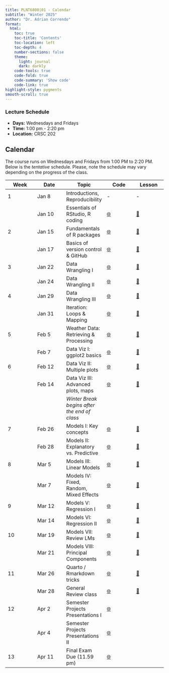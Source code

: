 ```yaml
---
title: PLNT6800|01 - Calendar
subtitle: "Winter 2025"
author: "Dr. Adrian Correndo"
format: 
  html:
    toc: true
    toc-title: 'Contents'
    toc-location: left
    toc-depth: 4
    number-sections: false
    theme:
      light: journal
      dark: darkly
    code-tools: true
    code-fold: true
    code-summary: 'Show code'
    code-link: true
highlight-style: pygments
smooth-scroll: true
---
```


### Lecture Schedule

-   **Days:** Wednesdays and Fridays
-   **Time:** 1:00 pm - 2:20 pm
-   **Location:** CRSC 202

## Calendar

The course runs on Wednesdays and Fridays from 1:00 PM to 2:20 PM. Below is the *tentative* schedule. Please, note the schedule may vary depending on the progress of the class.

| **Week** | **Date** | **Topic** | **Code** | **Lesson** |
|----|----|----|----|----|
| 1 | Jan 8 | Introductions, Reproducibility | \- | \- |
|  | Jan 10 | Essentials of RStudio, R coding | [🌐](https://github.com/adriancorrendo/plnt6800_coding/tree/main/lessons/week_01/fri "Private Repo") | [🎥](https://courselink.uoguelph.ca/d2l/le/content/935416/viewContent/4052644/View "CourseLink - Zoom recording") |
| 2 | Jan 15 | Fundamentals of R packages | [🌐](https://github.com/adriancorrendo/plnt6800_coding/tree/main/lessons/week_02/wed "Private Repo") | [🎥](https://courselink.uoguelph.ca/d2l/le/content/935416/viewContent/4057115/View) |
|  | Jan 17 | Basics of version control & GitHub | [🌐](https://github.com/adriancorrendo/my-first-repo) | [🎥](https://courselink.uoguelph.ca/d2l/le/content/935416/viewContent/4058352/View) |
| 3 | Jan 22 | Data Wrangling I | [🌐](https://github.com/adriancorrendo/plnt6800_coding/tree/main/lessons/week_03 "Private Repo") | [🎥](https://courselink.uoguelph.ca/d2l/le/content/935416/viewContent/4063612/View) |
|  | Jan 24 | Data Wrangling II | [🌐]() | [🎥]() |
| 4 | Jan 29 | Data Wrangling III | [🌐]() | [🎥]() |
|  | Jan 31 | Iteration: Loops & Mapping | [🌐]() | [🎥]() |
| 5 | Feb 5 | Weather Data: Retrieving & Processing | [🌐]() | [🎥]() |
|  | Feb 7 | Data Viz I: ggplot2 basics | [🌐]() | [🎥]() |
| 6 | Feb 12 | Data Viz II: Multiple plots | [🌐]() | [🎥]() |
|  | Feb 14 | Data Viz III: Advanced plots, maps | [🌐]() | [🎥]() |
|  |  | *Winter Break begins after the end of class* |  |  |
| 7 | Feb 26 | Models I: Key concepts | [🌐]() | [🎥]() |
|  | Feb 28 | Models II: Explanatory vs. Predictive | [🌐]() | [🎥]() |
| 8 | Mar 5 | Models III: Linear Models | [🌐]() | [🎥]() |
|  | Mar 7 | Models IV: Fixed, Random, Mixed Effects | [🌐]() | [🎥]() |
| 9 | Mar 12 | Models V: Regression I | [🌐]() | [🎥]() |
|  | Mar 14 | Models VI: Regression II | [🌐]() | [🎥]() |
| 10 | Mar 19 | Models VII: Review LMs | [🌐]() | [🎥]() |
|  | Mar 21 | Models VIII: Principal Components | [🌐]() | [🎥]() |
| 11 | Mar 26 | Quarto / Rmarkdown tricks | [🌐]() | [🎥]() |
|  | Mar 28 | General Review class | [🌐]() | [🎥]() |
| 12 | Apr 2 | Semester Projects Presentations I | [🌐]() |  |
|  | Apr 4 | Semester Projects Presentations II | [🌐]() |  |
| 13 | Apr 11 | Final Exam Due (11.59 pm) | [🌐]() |  |
